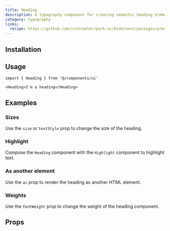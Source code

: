```yaml
---
title: Heading
description: A typography component for creating semantic heading elements.
category: typography
links:
  recipe: https://github.com/cschroeter/park-ui/blob/next/packages/preset/src/recipes/heading.ts
---
```


<ComponentExample name="basic" />

## Installation

<InstallationGuide />

## Usage

```tsx
import { Heading } from '@/components/ui'
```

```tsx
<Heading>I'm a heading</Heading>
```

## Examples

### Sizes

Use the `size` or `textStyle` prop to change the size of the heading.

<ComponentExample name="sizes" />

### Highlight

Compose the `Heading` component with the `Highlight` component to highlight
text.

<ComponentExample name="highlight" />

### As another element

Use the `as` prop to render the heading as another HTML element.

<ComponentExample name="as" />

### Weights

Use the `fontWeight` prop to change the weight of the heading component.

<ComponentExample name="weights" />

## Props

<PropsTable />
